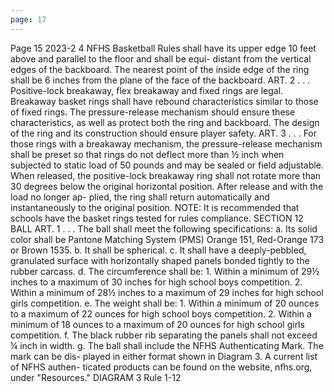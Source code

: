 ```yaml
---
page: 17
---
```


Page 15 2023-2 4 NFHS Basketball Rules shall have its upper edge 10 feet above and parallel to the floor and shall be equi- distant from the vertical edges of the backboard. The nearest point of the inside edge of the ring shall be 6 inches from the plane of the face of the backboard. ART. 2 . . . Positive-lock breakaway, flex breakaway and fixed rings are legal. Breakaway basket rings shall have rebound characteristics similar to those of fixed rings. The pressure-release mechanism should ensure these characteristics, as well as protect both the ring and backboard. The design of the ring and its construction should ensure player safety. ART. 3 . . . For those rings with a breakaway mechanism, the pressure-release mechanism shall be preset so that rings do not deflect more than ½ inch when subjected to static load of 50 pounds and may be sealed or field adjustable. When released, the positive-lock breakaway ring shall not rotate more than 30 degrees below the original horizontal position. After release and with the load no longer ap- plied, the ring shall return automatically and instantaneously to the original position. NOTE: It is recommended that schools have the basket rings tested for rules compliance. SECTION 12 BALL ART. 1 . . . The ball shall meet the following specifications: a. Its solid color shall be Pantone Matching System (PMS) Orange 151, Red-Orange 173 or Brown 1535. b. It shall be spherical. c. It shall have a deeply-pebbled, granulated surface with horizontally shaped panels bonded tightly to the rubber carcass. d. The circumference shall be: 1. Within a minimum of 29½ inches to a maximum of 30 inches for high school boys competition. 2. Within a minimum of 28½ inches to a maximum of 29 inches for high school girls competition. e. The weight shall be: 1. Within a minimum of 20 ounces to a maximum of 22 ounces for high school boys competition. 2. Within a minimum of 18 ounces to a maximum of 20 ounces for high school girls competition. f. The black rubber rib separating the panels shall not exceed ¼ inch in width. g. The ball shall include the NFHS Authenticating Mark. The mark can be dis- played in either format shown in Diagram 3. A current list of NFHS authen- ticated products can be found on the website, nfhs.org, under "Resources." DIAGRAM 3 Rule 1-12